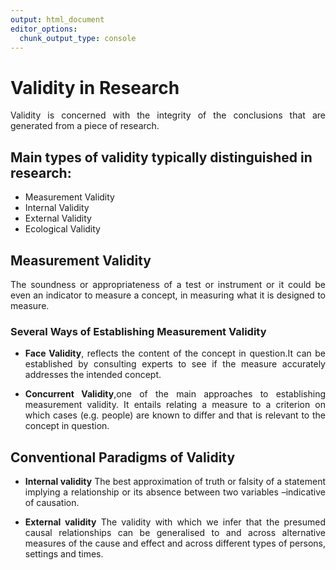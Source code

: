 ```yaml
---
output: html_document
editor_options: 
  chunk_output_type: console
---
```


# Validity in Research

::: {style="text-align:justify"}

Validity is concerned with the integrity of the conclusions that are generated from a piece of research. 

:::

## Main types of validity typically distinguished in research:

::: {style="text-align:justify"}

 - Measurement Validity
 - Internal Validity
 - External Validity
 - Ecological Validity

:::

## Measurement Validity

::: {style="text-align:justify"}

The soundness or appropriateness of a test or instrument or it could be even an indicator to measure a concept, in measuring what it is designed to measure.

:::

### Several Ways of Establishing Measurement Validity

::: {style="text-align:justify"}

 - **Face Validity**, reflects the content of the concept in question.It can be established by consulting experts to see if the measure accurately addresses the intended concept.
 
 - **Concurrent Validity**,one of the main approaches to establishing measurement validity. It entails relating a measure to a criterion on which cases (e.g. people) are known to differ
and that is relevant to the concept in question.

:::

## Conventional Paradigms of Validity

::: {style="text-align:justify"}

 - **Internal validity** 
The best approximation of truth or falsity of a statement implying a relationship or its absence between two variables –indicative of causation.

 - **External validity** 
The validity with which we infer that the presumed causal relationships can be generalised to and across alternative measures of the cause and effect and across different types of persons, settings and times.

:::

